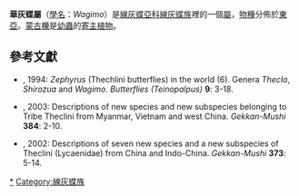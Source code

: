 {{NoteTA
|G1=Butterfly
}}
{{noteTA| G1 =LS}}
{{Automatic taxobox
| name = 華灰蝶屬
| image = WagimoSignataMUpUnAC1.jpg
| image_width = 250px
| image_caption = [[黑帶華灰蝶|黑帶華灰蝶]] ''Wagimo signata''
| taxon = Wagimo
| genus_authority = [[Sibatani|Sibatani]] & [[Ito|Ito]], 1942
| type_species = [[黑帶華灰蝶|黑帶華灰蝶]] ''Thecla signata''
| type_species_authority = [[Butler|Butler]], 1882
| subdivision_ranks = [[物種|物種]]
| subdivision = 
* Wagimo abei
* [[朝野華灰蝶|朝野華灰蝶]] Wagimo asanoi
* [[寶島華灰蝶|寶島華灰蝶]] Wagimo insularis
* [[黑帶華灰蝶|黑帶華灰蝶]] Wagimo signatus
* [[華灰蝶|華灰蝶]] Wagimo sulgeri
* Wagimo tateishii
}}

'''華灰蝶屬'''（[[學名|學名]]：''Wagimo''）是[[線灰蝶亞科|線灰蝶亞科]][[線灰蝶族|線灰蝶族]]裡的一個[[屬|屬]]，[[物種|物種]]分佈於[[東亞|東亞]]。[[蒙古櫟|蒙古櫟]]是[[幼蟲|幼蟲]]的[[寄主植物|寄主植物]]。

== 參考文獻 ==
* {{aut|Fujioka, T.}}, 1994: ''Zephyrus'' (Thechlini butterflies) in the world (6). Genera ''Thecla'', ''Shirozua'' and ''Wagimo''. ''Butterflies (Teinopalpus)'' '''9''': 3-18.{{en}}
* {{aut|Fujioka, T.}}, 2003: Descriptions of new species and new subspecies belonging to Tribe Theclini from Myanmar, Vietnam and west China. ''Gekkan-Mushi'' '''384''': 2-10.{{en}}
* {{aut|Koiwaya, S.}}, 2002: Descriptions of seven new species and a new subspecies of Theclini (Lycaenidae) from China and Indo-China. ''Gekkan-Mushi'' '''373''': 5-14.{{en}}

{{Commons category|Wagimo}}
{{Wikispecies|Wagimo}}
{{Taxonbar|from=Q1314219}}

[[Category:華灰蝶屬|*]]
[[Category:線灰蝶族|Category:線灰蝶族]]


{{butterfly-stub}}